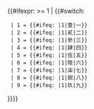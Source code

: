 {{#ifexpr: {{{num|0}}} >= 1 |
{{#switch: {{{num}}}
  | 1 = {{#ifeq: {{{daiji|}}}|1|壹|一}}
  | 2 = {{#ifeq: {{{daiji|}}}|1|貳|二}}
  | 3 = {{#ifeq: {{{daiji|}}}|1|參|三}}
  | 4 = {{#ifeq: {{{daiji|}}}|1|肆|四}}
  | 5 = {{#ifeq: {{{daiji|}}}|1|伍|五}}
  | 6 = {{#ifeq: {{{daiji|}}}|1|陸|六}}
  | 7 = {{#ifeq: {{{daiji|}}}|1|柒|七}}
  | 8 = {{#ifeq: {{{daiji|}}}|1|捌|八}}
  | 9 = {{#ifeq: {{{daiji|}}}|1|玖|九}}
}}{{{scale|}}}}}<noinclude>
{{Documentation}}
</noinclude>